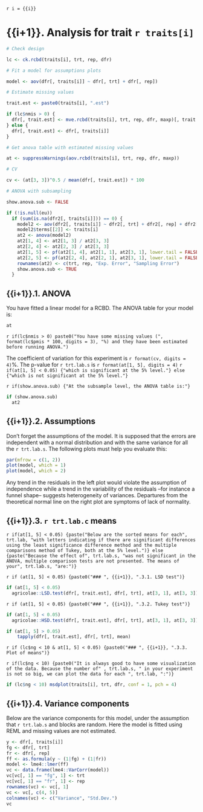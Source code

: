 `r i = {{i}}`

# {{i+1}}. Analysis for trait `r traits[i]`

```r

# Check design

lc <- ck.rcbd(traits[i], trt, rep, dfr)

# Fit a model for assumptions plots

model <- aov(dfr[, traits[i]] ~ dfr[, trt] + dfr[, rep])

# Estimate missing values

trait.est <- paste0(traits[i], ".est")

if (lc$nmis > 0) {
  dfr[, trait.est] <- mve.rcbd(traits[i], trt, rep, dfr, maxp)[, trait.est]
} else {
  dfr[, trait.est] <- dfr[, traits[i]]
}

# Get anova table with estimated missing values

at <- suppressWarnings(aov.rcbd(traits[i], trt, rep, dfr, maxp))

# CV

cv <- (at[3, 3])^0.5 / mean(dfr[, trait.est]) * 100

# ANOVA with subsampling

show.anova.sub <- FALSE

if (!is.null(eu))
  if (sum(is.na(dfr2[, traits[i]])) == 0) {
    model2 <- aov(dfr2[, traits[i]] ~ dfr2[, trt] + dfr2[, rep] + dfr2[, eu] %in% dfr2[, trt])
    model2$terms[[2]] <- traits[i]
    at2 <- anova(model2)
    at2[1, 4] <- at2[1, 3] / at2[3, 3]
    at2[2, 4] <- at2[2, 3] / at2[3, 3]
    at2[1, 5] <- pf(at2[1, 4], at2[1, 1], at2[3, 1], lower.tail = FALSE)
    at2[2, 5] <- pf(at2[2, 4], at2[2, 1], at2[3, 1], lower.tail = FALSE)
    rownames(at2) <- c(trt, rep, "Exp. Error", "Sampling Error")
    show.anova.sub <- TRUE
  }

```

## {{i+1}}.1. ANOVA

You have fitted a linear model for a RCBD. The ANOVA table for your model is:

```r

at

```

`r if(lc$nmis > 0) paste0("You have some missing values (", format(lc$pmis * 100, digits = 3), "%) and they have been estimated before running ANOVA.")`

The coefficient of variation for this experiment is `r format(cv, digits = 4)`%.
The p-value for `r trt.lab.s` is `r format(at[1, 5], digits = 4)`
`r if(at[1, 5] < 0.05) {"which is significant at the 5% level."} else {"which is not significant at the 5% level."}`

`r if(show.anova.sub) {"At the subsample level, the ANOVA table is:"}`

```r
if (show.anova.sub)
  at2
```

## {{i+1}}.2. Assumptions

Don't forget the assumptions of the model. It is supposed that the errors are independent with a normal distribution and with the same variance for all the `r trt.lab.s`. The following plots must help you evaluate this:

```r

par(mfrow = c(1, 2))
plot(model, which = 1)
plot(model, which = 2)

```

Any trend in the residuals in the left plot would violate the assumption of independence while a trend in the variability of the residuals --for instance a funnel shape-- suggests heterogeneity of variances. Departures from the theoretical normal line on the right plot are symptoms of lack of normality.

## {{i+1}}.3. `r trt.lab.c` means

`r if(at[1, 5] < 0.05) {paste("Below are the sorted means for each", trt.lab, "with letters indicating if there are significant differences using the least significance difference method and the multiple comparisons method of Tukey, both at the 5% level.")} else {paste("Because the effect of", trt.lab.s, "was not significant in the ANOVA, multiple comparison tests are not presented. The means of your", trt.lab.s, "are:")}`

`r if (at[1, 5] < 0.05) {paste0("### ", {{i+1}}, ".3.1. LSD test")}`

```r

if (at[1, 5] < 0.05)
  agricolae::LSD.test(dfr[, trait.est], dfr[, trt], at[3, 1], at[3, 3])$groups

```

`r if (at[1, 5] < 0.05) {paste0("### ", {{i+1}}, ".3.2. Tukey test")}`

```r

if (at[1, 5] < 0.05)
  agricolae::HSD.test(dfr[, trait.est], dfr[, trt], at[3, 1], at[3, 3])$groups

```

```r

if (at[1, 5] > 0.05)
    tapply(dfr[, trait.est], dfr[, trt], mean)

```

`r if (lc$ng < 10 & at[1, 5] < 0.05) {paste0("### ", {{i+1}}, ".3.3. Plot of means")}`

`r if(lc$ng < 10) {paste0("It is always good to have some visualization of the data. Because the number of" , trt.lab.s, " in your experiment is not so big, we can plot the data for each ", trt.lab, ":")}`

```r

if (lc$ng < 10) msdplot(traits[i], trt, dfr, conf = 1, pch = 4)

```

## {{i+1}}.4. Variance components

Below are the variance components for this model, under the assumption that `r trt.lab.s` and blocks are random. Here the model is fitted using REML and missing values are not estimated.

```r

y <- dfr[, traits[i]]
fg <- dfr[, trt]
fr <- dfr[, rep]
ff <- as.formula(y ~ (1|fg) + (1|fr))
model <- lme4::lmer(ff)
vc <- data.frame(lme4::VarCorr(model))
vc[vc[, 1] == "fg", 1] <- trt
vc[vc[, 1] == "fr", 1] <- rep
rownames(vc) <- vc[, 1]
vc <- vc[, c(4, 5)]
colnames(vc) <- c("Variance", "Std.Dev.")
vc

```
